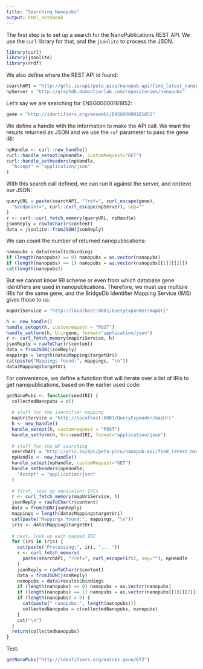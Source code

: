 ```yaml
---
title: "Searching Nanopubs"
output: html_notebook
---
```


The first step is to set up a search for the NanoPublications
REST API. We use the `curl` library for that, and the `jsonlite`
to process the JSON.

```r
library(curl)
library(jsonlite)
library(rrdf)
```

We also define where the REST API id found:

```r
searchAPI = "http://grlc.io/api/peta-pico/nanopub-api/find_latest_nanopubs_with_uri"
npServer = "http://graphdb.dumontierlab.com/repositories/nanopubs"
```

Let's say we are searching for ENSG00000181852:

```r
gene = "http://identifiers.org/ensembl/ENSG00000181852"
```

We define a handle with the information to make the API call. We want the results
returned as JSON and we use the `ref` parameter to pass the gene IRI:

```r
npHandle <- curl::new_handle()
curl::handle_setopt(npHandle, customRequest="GET")
curl::handle_setheaders(npHandle,
  "Accept" = "application/json"
)
```

With this search call defined, we can run it against the server, and retrieve
our JSON:

```r
queryURL = paste(searchAPI, "?ref=", curl_escape(gene),
  "&endpoint=", curl::curl_escape(npServer), sep=""
)
r <- curl::curl_fetch_memory(queryURL, npHandle)
jsonReply = rawToChar(r$content)
data = jsonlite::fromJSON(jsonReply)
```

We can count the number of returned nanopublications:

```r
nanopubs = data$results$bindings
if (length(nanopubs) == 0) nanopubs = as.vector(nanopubs)
if (length(nanopubs) == 1) nanopubs = as.vector(nanopubs[[1]][[2]])
cat(length(nanopubs))
```

But we cannot know IRI scheme or even from which database gene identifiers are used in
nanopublications. Therefore, we must use multiple IRIs for the same gene, and the BridgeDb
Identifier Mapping Service (IMS) gives those to us:

```r
mapUriService = "http://localhost:8081/QueryExpander/mapUri"

h <- new_handle()
handle_setopt(h, customrequest = "POST")
handle_setform(h, Uri=gene, format="application/json")
r <- curl_fetch_memory(mapUriService, h)
jsonReply = rawToChar(r$content)
data = fromJSON(jsonReply)
mappings = length(data$Mapping$targetUri)
cat(paste("Mappings found:", mappings, "\n"))
data$Mapping$targetUri
```

For convenience, we define a function that will iterate over a list of IRIs to get nanopublications,
based on the earlier used code:

```r
getNanoPubs <- function(seedIRI) {
  collectedNanopubs = c()
  
  # stuff for the identifier mapping
  mapUriService = "http://localhost:8081/QueryExpander/mapUri"
  h <- new_handle()
  handle_setopt(h, customrequest = "POST")
  handle_setform(h, Uri=seedIRI, format="application/json")
  
  # stuff for the NP searching
  searchAPI = "http://grlc.io/api/peta-pico/nanopub-api/find_latest_nanopubs_with_uri"
  npHandle <- new_handle()
  handle_setopt(npHandle, customRequest="GET")
  handle_setheaders(npHandle,
    "Accept" = "application/json"
  )
  
  # first, look up equivalent IRIs
  r <- curl_fetch_memory(mapUriService, h)
  jsonReply = rawToChar(r$content)
  data = fromJSON(jsonReply)
  mappings = length(data$Mapping$targetUri)
  cat(paste("Mappings found:", mappings, "\n"))
  iris <- data$Mapping$targetUri
  
  # next, look up each mapped IRI
  for (iri in iris) {
    cat(paste("Processing:", iri, "... "))
    r <- curl_fetch_memory(
      paste(searchAPI, "?ref=", curl_escape(iri), sep=""), npHandle
    )
    jsonReply = rawToChar(r$content)
    data = fromJSON(jsonReply)
    nanopubs = data$results$bindings
    if (length(nanopubs) == 0) nanopubs = as.vector(nanopubs)
    if (length(nanopubs) == 1) nanopubs = as.vector(nanopubs[[1]][[2]])
    if (length(nanopubs) > 0) {
      cat(paste(" nanopubs:", length(nanopubs)))
      collectedNanopubs = c(collectedNanopubs, nanopubs)
    }
    cat("\n")
  }
  return(collectedNanopubs)
}
```

Test:

```r
getNanoPubs("http://identifiers.org/entrez.gene/672")
```

